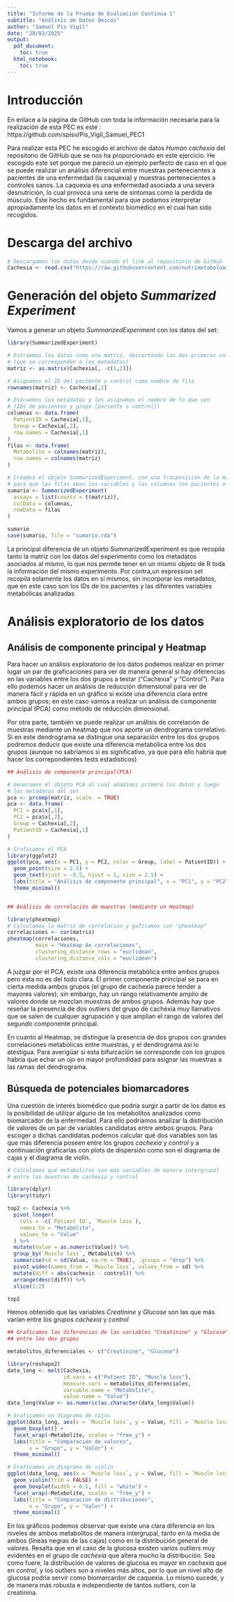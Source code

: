 ---
title: "Informe de la Prueba de Evaluación Continua 1"
subtitle: "Análisis de Datos Ómicos"
author: "Samuel Pis Vigil"
date: "28/03/2025"
output:
  pdf_document:
    toc: true
  html_notebook:
    toc: true
---


# Introducción

En enlace a la página de GitHub con toda la información necesaria para la realización de esta PEC es este : https://github.com/spisv/Pis_Vigil_Samuel_PEC1

Para realizar esta PEC he escogido el archivo de datos _Human cachexia_ del repositorio de GitHub que se nos ha proporcionado en este ejercicio. He escogido este set porque me pareció un ejemplo perfecto de caso en el que se puede realizar un análisis diferencial entre muestras pertenecientes a pacientes de una enfermedad (la caquexia) y muestras pertenecientes a controles sanos. La caquexia es una enfermedad asociada a una severa desnutrición, lo cual provoca una serie de síntomas como la pérdida de músculo. Este hecho es fundamental para que podamos interpretar apropiadamente los datos en el contexto biomédico en el cual han sido recogidos.


# Descarga del archivo

```{r, warning=FALSE, message=FALSE}
# Descargamos los datos desde usando el link al repositorio de GitHub
Cachexia <- read.csv("https://raw.githubusercontent.com/nutrimetabolomics/metaboData/main/Datasets/2024-Cachexia/human_cachexia.csv", header = TRUE, stringsAsFactors = FALSE, check.names = FALSE)
```

# Generación del objeto _Summarized Experiment_

Vamos a generar un objeto _SummarizedExperiment_ con los datos del set: 

```{r, message=FALSE, warning=FALSE}
library(SummarizedExperiment)

# Extraemos los datos como una matriz, descartando las dos primeras columnas
# (que se corresponden a los metadatos)
matriz <- as.matrix(Cachexia[, -c(1,2)])

# Asignamos el ID del paciente o control como nombre de fila
rownames(matriz) <- Cachexia[,1]  

# Extraemos los metadatos y les asignamos el nombre de lo que son
# (IDs de pacientes y grupo [paciente o control])
columnas <- data.frame(
  PatientID = Cachexia[,1],
  Group = Cachexia[,2],
  row.names = Cachexia[,1]
)
filas <- data.frame(
  Metabolite = colnames(matriz),
  row.names = colnames(matriz)
)

# Creamos el objeto SummarizedExperiment, con una trasposición de la matriz
# para que las filas sean las variables y las columnas los pacientes o controles
sumario <- SummarizedExperiment(
  assays = list(counts = t(matriz)),
  colData = columnas,
  rowData = filas
)

sumario
save(sumario, file = "sumario.rda")

```
La principal diferencia de un objeto SummarizedExperiment es que recopila tanto la matriz con los datos del experimento como los metadatos asociados al mismo, lo que nos permite tener en un mismo objeto de R toda la información del mismo experimento. Por contra,un expression set recopila solamente los datos en sí mismos, sin incorporar los metadatos, que en este caso son los IDs de los pacientes y las diferentes variables metabólicas analizadas
 
 
# Análisis exploratorio de los datos

## Análisis de componente principal y Heatmap

Para hacer un análisis exploratorio de los datos podemos realizar en primer lugar un par de graficaciones para ver de manera general si hay diferencias en las variables entre los dos grupos a testar ("Cachexia" y "Control"). Para ello podemos hacer un análisis de reducción dimensional para ver de manera fácil y rápida en un gráfico si existe una diferencia clara entre ambos grupos; en este caso vamos a realizar un análisis de componente principal (PCA) como método de reducción dimensional.

Por otra parte, también se puede realizar un análisis de correlación de muestras mediante un heatmap que nos aporte un dendrograma correlativo. Si en este dendrograma se distingue una separación entre los dos grupos podremos deducir que existe una diferencia metabólica entre los dos grupos (aunque no sabríamos si es significativo, ya que para ello habría que hacer los correpondientes tests estadísticos)

```{r, message=FALSE, warning=FALSE}
## Análisis de componente principal(PCA)

# Generamos el objeto PCA al cual añadimos primero los datos y luego
# los metadatos del set
pca <- prcomp(matriz, scale. = TRUE)
pca <- data.frame(
  PC1 = pca$x[,1],
  PC2 = pca$x[,2],
  Group = Cachexia[,2],
  PatientID = Cachexia[,1]
)

# Graficamos el PCA
library(ggplot2)
ggplot(pca, aes(x = PC1, y = PC2, color = Group, label = PatientID)) +
  geom_point(size = 2.5) +
  geom_text(vjust = -0.5, hjust = 1, size = 2.5) +
  labs(title = "Análisis de componente principal", x = "PC1", y = "PC2") +
  theme_minimal()


## Análisis de correlación de muestras (mediante un Heatmap)

library(pheatmap)
# Calculamos la matriz de correlación y gaficamos con "pheatmap"
correlaciones <- cor(matriz)
pheatmap(correlaciones, 
         main = "Heatmap de correlaciones",
         clustering_distance_rows = "euclidean", 
         clustering_distance_cols = "euclidean")

```
A juzgar por el PCA, existe una diferencia metabólica entre ambos grupos pero esta no es del todo clara. El primer componente principal se para en cierta medida ambos grupos (el grupo de cachexia parece tender a mayores valores); sin embargo, hay un rango relativamente amplio de valores donde se mezclan muestras de ambos grupos. Además hay que reseñar la presencia de dos outliers del grupo de cachexia muy llamativos que se salen de cualquer agrupación y que amplian el rango de valores del segundo componente principal.

En cuanto al Heatmap, se distingue la presencia de dos grupos con grandes correlaciones metabólicas entre muestras, y el dendrograma así lo atestigua. Para averigüar si esta bifurcación se corresponde con los grupos habría que echar un ojo en mayor profundidad para asignar las muestras a las ramas del dendrograma.


## Búsqueda de potenciales biomarcadores

Una cuestión de interés biomédico que podría surgir a partir de los datos es la posibilidad de utilizar alguno de los metabolitos analizados como biomarcador de la enfermedad. Para ello podríamos analizar la distribución de valores de un par de variables candidatas entre ambos grupos. Para escoger a dichas candidatas podemos calcular qué dos variables son las que más diferencia poseen entre los grupos _cachexia_ y _control_ y a continuación graficarlas con plots de dispersión como son el diagrama de cajas y el diagrama de violin.

```{r, message=FALSE, warning=FALSE}
# Calculamos qué metabolitos son más variables de manera intergrupal
# entre las muestras de cachexia y control

library(dplyr)
library(tidyr)

top2 <- Cachexia %>%
  pivot_longer(
    cols = -c(`Patient ID`, `Muscle loss`),
    names_to = "Metabolite",
    values_to = "Value"
  ) %>%
  mutate(Value = as.numeric(Value)) %>%
  group_by(`Muscle loss`, Metabolite) %>%
  summarise(sd = sd(Value, na.rm = TRUE), .groups = "drop") %>%
  pivot_wider(names_from = `Muscle loss`, values_from = sd) %>%
  mutate(diff = abs(cachexic - control)) %>%
  arrange(desc(diff)) %>%
  slice(1:2)

top2
```
Hemos obtenido que las variables _Creatinine_ y _Glucose_ son las que más varían entre los grupos _cachexia_ y _control_


```{r, message=FALSE, warning=FALSE}
## Graficamos las diferencias de las variables "Creatinine" y "Glucose"
## entre los dos grupos

metabolitos_diferenciales <- c("Creatinine", "Glucose")

library(reshape2)
data_long <- melt(Cachexia, 
                  id.vars = c("Patient ID", "Muscle loss"), 
                  measure.vars = metabolitos_diferenciales,
                  variable.name = "Metabolite", 
                  value.name = "Value")
data_long$Value <- as.numeric(as.character(data_long$Value))

# Graficamos un diagrama de cajas
ggplot(data_long, aes(x = `Muscle loss`, y = Value, fill = `Muscle loss`)) +
  geom_boxplot() +
  facet_wrap(~Metabolite, scales = "free_y") +
  labs(title = "Comparación de valores",
       x = "Grupo", y = "Valor") +
  theme_minimal()

# Graficamos un diagrama de violín
ggplot(data_long, aes(x = `Muscle loss`, y = Value, fill = `Muscle loss`)) +
  geom_violin(trim = FALSE) +
  geom_boxplot(width = 0.1, fill = "white") +
  facet_wrap(~Metabolite, scales = "free_y") +
  labs(title = "Comparación de distribuciones",
       x = "Grupo", y = "Valor") +
  theme_minimal()
```
En los gráficos podemos observar que existe una clara diferencia en los niveles de ambos metabolitos de manera intergrupal, tanto en la media de ambos (líneas negras de las cajas) como en la distribución general de valores. Resalta que en el caso de la glucosa existen varios outliers muy evidentes en el grupo de _cachexia_ que altera mucho la distribución. Sea como fuere, la distribución de valores de glucosa es mayor en _cachexia_ que en _control_, y los outliers son a niveles más altos, por lo que un nivel alto de glucosa podría servir como biomarcardor de caquexia. Lo mismo sucede, y de manera más robusta e independiente de tantos outliers, con la creatinina.











